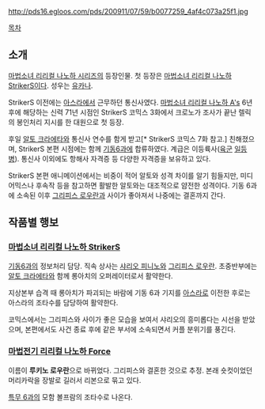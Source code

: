 http://pds16.egloos.com/pds/200911/07/59/b0077259_4af4c073a25f1.jpg

[[목차]]

== 소개 ==
[[마법소녀 리리컬 나노하 시리즈]]의 등장인물. 첫 등장은 [[마법소녀 리리컬 나노하 StrikerS]]이다. 성우는 [[유카나]].

StrikerS 이전에는 [[아스라]]에서 근무하던 통신사였다. [[마법소녀 리리컬 나노하 A's]] 6년 후에 해당하는 신력 71년 시점인 StrikerS 코믹스 3화에서 크로노가 조사가 끝난 렐릭의 봉인처리 지시를 한 대원으로 첫 등장. 

후일 [[알토 크라에타]]와 통신사 연수를 함게 받고[* StrikerS 코믹스 7화 참고.] 친해졌으며, StrikerS 본편 시점에는 함께 [[기동6과]]에 합류하였다. 계급은 이등륙사([[육군]] [[일등병]]). 통신사 이외에도 항해사 자격증 등 다양한 자격증을 보유하고 있다.

StrikerS 본편 애니메이션에서는 비중이 적어 알토와 성격 차이를 알기 힘들지만, 미디어믹스나 후속작 등을 참고하면 활발한 알토와는 대조적으로 얌전한 성격이다. 기동 6과에 소속된 이후 [[그리피스 로우란]]과 사이가 좋아져서 나중에는 결혼까지 간다.

== 작품별 행보 ==
=== [[마법소녀 리리컬 나노하 StrikerS]] ===
[[기동6과]]의 정보처리 담당. 직속 상사는 [[샤리오 피니노]]와 [[그리피스 로우란]]. 초중반부에는 [[알토 크라에타]]와 함께 롱아치의 오퍼레이터로서 활약한다.

지상본부 습격 때 롱아치가 파괴되는 바람에 기동 6과 기지를 [[아스라]]로 이전한 후로는 아스라의 조타수를 담당하여 활약한다.

코믹스에서는 그리피스와 사이가 좋은 모습을 보여서 샤리오의 흥미롭다는 시선을 받았으며, 본편에서도 사건 종료 후에 같은 부서에 소속되면서 커플 분위기를 풍긴다.

=== [[마법전기 리리컬 나노하 Force]] ===
이름이 '''루키노 로우란'''으로 바뀌었다. 그리피스와 결혼한 것으로 추정. 본래 숏컷이었던 머리카락을 장발로 길러서 리본으로 묶고 있다.

[[특무 6과]]의 모함 볼프람의 조타수로 나온다. 
